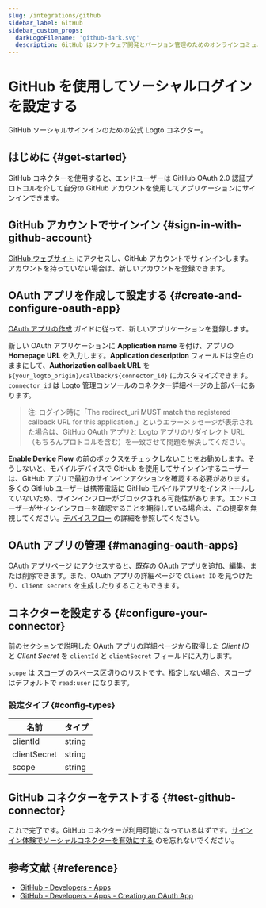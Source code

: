 ```yaml
---
slug: /integrations/github
sidebar_label: GitHub
sidebar_custom_props:
  darkLogoFilename: 'github-dark.svg'
  description: GitHub はソフトウェア開発とバージョン管理のためのオンラインコミュニティです。
---
```



# GitHub を使用してソーシャルログインを設定する

GitHub ソーシャルサインインのための公式 Logto コネクター。

<GuideTip />

## はじめに \{#get-started}

GitHub コネクターを使用すると、エンドユーザーは GitHub OAuth 2.0 認証プロトコルを介して自分の GitHub アカウントを使用してアプリケーションにサインインできます。

## GitHub アカウントでサインイン \{#sign-in-with-github-account}

[GitHub ウェブサイト](https://github.com/) にアクセスし、GitHub アカウントでサインインします。アカウントを持っていない場合は、新しいアカウントを登録できます。

## OAuth アプリを作成して設定する \{#create-and-configure-oauth-app}

[OAuth アプリの作成](https://docs.github.com/en/developers/apps/building-oauth-apps/creating-an-oauth-app) ガイドに従って、新しいアプリケーションを登録します。

新しい OAuth アプリケーションに **Application name** を付け、アプリの **Homepage URL** を入力します。**Application description** フィールドは空白のままにして、**Authorization callback URL** を `${your_logto_origin}/callback/${connector_id}` にカスタマイズできます。`connector_id` は Logto 管理コンソールのコネクター詳細ページの上部バーにあります。

> 注: ログイン時に「The redirect_uri MUST match the registered callback URL for this application.」というエラーメッセージが表示された場合は、GitHub OAuth アプリと Logto アプリのリダイレクト URL（もちろんプロトコルを含む）を一致させて問題を解決してください。

**Enable Device Flow** の前のボックスをチェックしないことをお勧めします。そうしないと、モバイルデバイスで GitHub を使用してサインインするユーザーは、GitHub アプリで最初のサインインアクションを確認する必要があります。多くの GitHub ユーザーは携帯電話に GitHub モバイルアプリをインストールしていないため、サインインフローがブロックされる可能性があります。エンドユーザーがサインインフローを確認することを期待している場合は、この提案を無視してください。[デバイスフロー](https://docs.github.com/en/developers/apps/building-oauth-apps/authorizing-oauth-apps#device-flow) の詳細を参照してください。

## OAuth アプリの管理 \{#managing-oauth-apps}

[OAuth アプリページ](https://github.com/settings/developers) にアクセスすると、既存の OAuth アプリを追加、編集、または削除できます。また、OAuth アプリの詳細ページで `Client ID` を見つけたり、`Client secrets` を生成したりすることもできます。

## コネクターを設定する \{#configure-your-connector}

前のセクションで説明した OAuth アプリの詳細ページから取得した _Client ID_ と _Client Secret_ を `clientId` と `clientSecret` フィールドに入力します。

`scope` は [スコープ](https://docs.github.com/en/apps/oauth-apps/building-oauth-apps/scopes-for-oauth-apps) のスペース区切りのリストです。指定しない場合、スコープはデフォルトで `read:user` になります。

### 設定タイプ \{#config-types}

| 名前         | タイプ |
| ------------ | ------ |
| clientId     | string |
| clientSecret | string |
| scope        | string |

## GitHub コネクターをテストする \{#test-github-connector}

これで完了です。GitHub コネクターが利用可能になっているはずです。[サインイン体験でソーシャルコネクターを有効にする](/connectors/social-connectors/#enable-social-sign-in) のを忘れないでください。

## 参考文献 \{#reference}

- [GitHub - Developers - Apps](https://docs.github.com/en/developers/apps/getting-started-with-apps/about-apps)
- [GitHub - Developers - Apps - Creating an OAuth App](https://docs.github.com/en/developers/apps/building-oauth-apps/creating-an-oauth-app)
